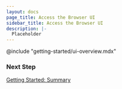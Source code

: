 ```yaml
---
layout: docs
page_title: Access the Browser UI
sidebar_title: Access the Browser UI
description: |-
  Placeholder
---
```


@include "getting-started/ui-overview.mdx"

### Next Step

[Getting Started: Summary](/docs/getting-started/docker-example-app/summary)
